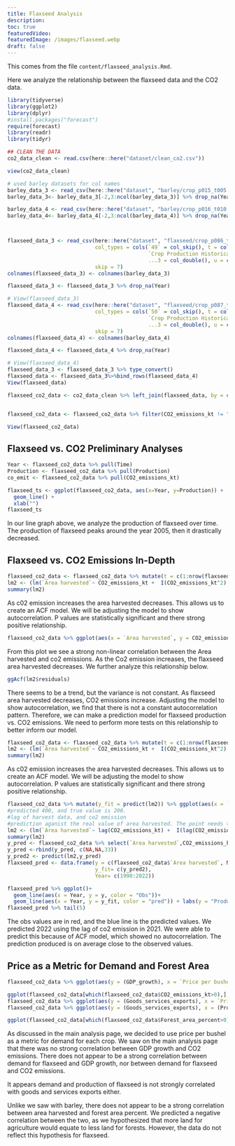 ```yaml
---
title: Flaxseed Analysis
description: 
toc: true
featuredVideo: 
featuredImage: /images/flaxseed.webp
draft: false
---
```


This comes from the file `content/flaxseed_analysis.Rmd`.

Here we analyze the relationship between the flaxseed data and the CO2 data.

```r
library(tidyverse)
library(ggplot2)
library(dplyr)
#install.packages("forecast")
require(forecast)
library(readr)
library(tidyr)
```


```r
## CLEAN THE DATA
co2_data_clean <- read.csv(here::here("dataset/clean_co2.csv"))

view(co2_data_clean)
```

```r
# used barley datasets for col names
barley_data_3 <- read_csv(here::here("dataset", "barley/crop_p015_t005.csv"),skip = 5)
barley_data_3<- barley_data_3[-2,3:ncol(barley_data_3)] %>% drop_na(Year) %>% head(-1)

barley_data_4 <- read_csv(here::here("dataset", "barley/crop_p016_t010.csv"),skip = 5)
barley_data_4<- barley_data_4[-2,3:ncol(barley_data_4)] %>% drop_na(Year) %>% head(-1)



flaxseed_data_3 <- read_csv(here::here("dataset", "flaxseed/crop_p086_t049.csv"), 
                            col_types = cols(`49` = col_skip(), t = col_skip(), 
                                             `Crop Production Historical Track Records: Released April 11, 2022, by the National Agricultural Statistics Service (NASS), Agricultural Statistics Board, United States Department of Agriculture (USDA).` = col_double(), 
                                             ...3 = col_double(), u = col_skip()), 
                            skip = 7)
colnames(flaxseed_data_3) <- colnames(barley_data_3)

flaxseed_data_3 <- flaxseed_data_3 %>% drop_na(Year)

# View(flaxseed_data_3)
flaxseed_data_4 <- read_csv(here::here("dataset", "flaxseed/crop_p087_t050.csv"), 
                            col_types = cols(`50` = col_skip(), t = col_skip(), 
                                             `Crop Production Historical Track Records: Released April 11, 2022, by the National Agricultural Statistics Service (NASS), Agricultural Statistics Board, United States Department of Agriculture (USDA).` = col_double(), 
                                             ...3 = col_double(), u = col_skip()), 
                            skip = 7)
colnames(flaxseed_data_4) <- colnames(barley_data_4)

flaxseed_data_4 <- flaxseed_data_4 %>% drop_na(Year)

# View(flaxseed_data_4)
flaxseed_data_3 <- flaxseed_data_3 %>% type_convert()
flaxseed_data <- flaxseed_data_3%>%bind_rows(flaxseed_data_4) 
View(flaxseed_data)

flaxseed_co2_data <- co2_data_clean %>% left_join(flaxseed_data, by = c("Time" = "Year"))


flaxseed_co2_data <- flaxseed_co2_data %>% filter(CO2_emissions_kt != "..") %>% type_convert()

View(flaxseed_co2_data)

```

## Flaxseed vs. CO2 Preliminary Analyses
```r

Year <- flaxseed_co2_data %>% pull(Time)
Production <- flaxseed_co2_data %>% pull(Production)
co_emit <- flaxseed_co2_data %>% pull(CO2_emissions_kt)

flaxseed_ts <- ggplot(flaxseed_co2_data, aes(x=Year, y=Production)) +
  geom_line() +
  xlab("")
flaxseed_ts

```
In our line graph above, we analyze the production of flaxseed over time. The production of flaxseed peaks around the year 2005, then it drastically decreased. 


## Flaxseed vs. CO2 Emissions In-Depth
```r
flaxseed_co2_data <- flaxseed_co2_data %>% mutate(t = c(1:nrow(flaxseed_co2_data)))
lm2 <- (lm(`Area harvested`~ CO2_emissions_kt +  I(CO2_emissions_kt^2) + t,  flaxseed_co2_data)) 
summary(lm2)

```
As c02 emission increases the area harvested decreases. This allows us to create an ACF model. We will be adjusting the model to show autocorrelation. P values are statistically significant and there strong positive relationship. 

```r
flaxseed_co2_data %>% ggplot(aes(x = `Area harvested`, y = CO2_emissions_kt)) + geom_point()+ geom_smooth()

```
 
From this plot we see a strong non-linear correlation between the Area harvested and co2 emissions. As the Co2 emission increases, the flaxseed area harvested decreases. We further analyze this relationship below.


```r
ggAcf(lm2$residuals)
```
There seems to be a trend, but the variance is not constant. As flaxseed area harvested decreases, CO2 emissions increase. Adjusting the model to show autocorrelation, we find that there is not a constant autocorrelation pattern. Therefore, we can make a prediction model for flaxseed production vs. CO2 emissions. We need to perform more tests on this relationship to better inform our model.


```r
flaxseed_co2_data <- flaxseed_co2_data %>% mutate(t = c(1:nrow(flaxseed_co2_data)))
lm2 <- (lm(`Area harvested`~ CO2_emissions_kt +  I(CO2_emissions_kt^2) + t,  flaxseed_co2_data)) 
summary(lm2)

```


As c02 emission increases the area harvested decreases. This allows us to create an ACF model. We will be adjusting the model to show autocorrelation. P values are statistically significant and there strong positive relationship. 



```r
flaxseed_co2_data %>% mutate(y_fit = predict(lm2)) %>% ggplot(aes(x = `Area harvested`, y = y_fit)) + geom_point()+ geom_smooth(method="lm")
#predicted 400, and true value is 200. 
#lag of harvest data, and co2 emission
#prediction aganist the real value of area harvested. The point needs to be aligned and 45 degrees. 
lm2 <- (lm(`Area harvested`~ lag(CO2_emissions_kt) +  I(lag(CO2_emissions_kt)^2) + t,  flaxseed_co2_data)) 
summary(lm2)
y_pred <- flaxseed_co2_data %>% select(`Area harvested`,CO2_emissions_kt, t) 
y_pred <-rbind(y_pred, c(NA,NA,33))
y_pred2 <- predict(lm2,y_pred)
flaxseed_pred <- data.frame(y = c(flaxseed_co2_data$`Area harvested`, NA),
                            y_fit= c(y_pred2),
                            Year= c(1990:2022))

flaxseed_pred %>% ggplot()+
  geom_line(aes(x = Year, y = y, color = "Obs"))+
  geom_line(aes(x = Year, y = y_fit, color = "pred")) + labs(y = "Production") + labs(title = "  Prediction Model for Flaxseed" )
flaxseed_pred %>% tail(5)

```

The obs values are in red, and the blue line is the predicted values. We predicted 2022 using the lag of co2 emission in 2021. We were able to predict this because of ACF model, which showed no autocorrelation. The prediction produced is on average close to the observed values. 


## Price as a Metric for Demand and Forest Area
```r
flaxseed_co2_data %>% ggplot(aes(y = (GDP_growth), x = `Price per bushel 1/`)) + geom_point() + geom_smooth()

ggplot(flaxseed_co2_data[which(flaxseed_co2_data$CO2_emissions_kt>0),],aes(y = (CO2_emissions_kt), x = `Price per bushel 1/`)) + geom_point() + geom_smooth()
flaxseed_co2_data %>% ggplot(aes(y = (Goods_services_exports), x = `Price per bushel 1/`)) + geom_point() + geom_smooth()
flaxseed_co2_data %>% ggplot(aes(y = (Goods_services_exports), x = (Production))) + geom_point() + geom_smooth()

ggplot(flaxseed_co2_data[which(flaxseed_co2_data$Forest_area_percent>0),],aes(y = (Forest_area_percent), x = `Area harvested`)) + geom_point() + geom_smooth()

```
As discussed in the main analysis page, we decided to use price per bushel as a metric for demand for each crop. We saw on the main analysis page that there was no strong correlation between GDP growth and CO2 emissions. There does not appear to be a strong correlation between demand for flaxseed and GDP growth, nor between demand for flaxseed and CO2 emissions. 

It appears demand and production of flaxseed is not strongly correlated with goods and services exports either.

Unlike we saw with barley, there does not appear to be a strong correlation between area harvested and forest area percent. We predicted a negative correlation between the two, as we hypothesized that more land for agriculture would equate to less land for forests. However, the data do not reflect this hypothesis for flaxseed.

